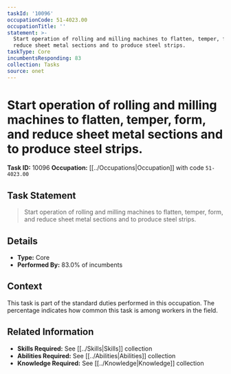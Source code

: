 ```yaml
---
taskId: '10096'
occupationCode: 51-4023.00
occupationTitle: ''
statement: >-
  Start operation of rolling and milling machines to flatten, temper, form, and
  reduce sheet metal sections and to produce steel strips.
taskType: Core
incumbentsResponding: 83
collection: Tasks
source: onet
---
```

# Start operation of rolling and milling machines to flatten, temper, form, and reduce sheet metal sections and to produce steel strips.

**Task ID:** 10096
**Occupation:** [[../Occupations|Occupation]] with code `51-4023.00`

## Task Statement

> Start operation of rolling and milling machines to flatten, temper, form, and reduce sheet metal sections and to produce steel strips.

## Details

- **Type:** Core
- **Performed By:** 83.0% of incumbents

## Context

This task is part of the standard duties performed in this occupation. The percentage indicates how common this task is among workers in the field.

## Related Information

- **Skills Required:** See [[../Skills|Skills]] collection
- **Abilities Required:** See [[../Abilities|Abilities]] collection
- **Knowledge Required:** See [[../Knowledge|Knowledge]] collection
